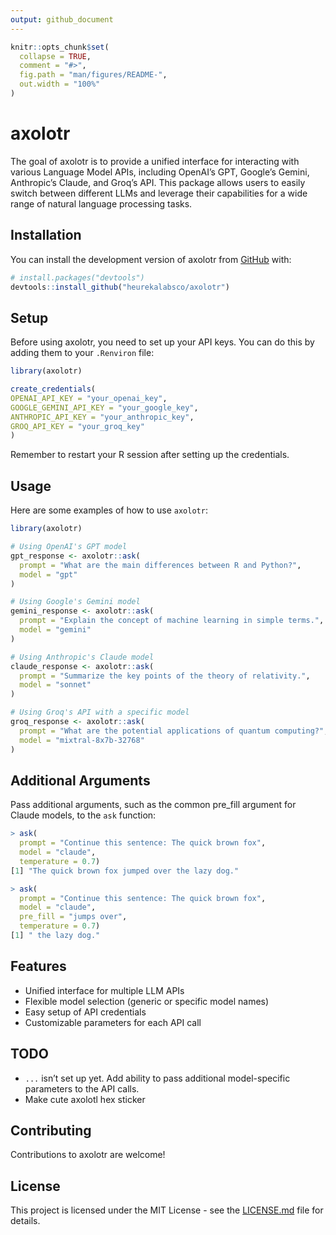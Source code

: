 ```yaml
---
output: github_document
---
```


<!-- README.md is generated from README.Rmd. Please edit that file -->

```r
knitr::opts_chunk$set(
  collapse = TRUE,
  comment = "#>",
  fig.path = "man/figures/README-",
  out.width = "100%"
)
```

# axolotr

<!-- badges: start -->
<!-- badges: end -->

The goal of axolotr is to provide a unified interface for interacting with various Language Model APIs, including OpenAI's GPT, Google's Gemini, Anthropic's Claude, and Groq's API. This package allows users to easily switch between different LLMs and leverage their capabilities for a wide range of natural language processing tasks.

## Installation

You can install the development version of axolotr from [GitHub](https://github.com/) with:

``` r
# install.packages("devtools")
devtools::install_github("heurekalabsco/axolotr")
```

## Setup

Before using axolotr, you need to set up your API keys. You can do this by adding them to your `.Renviron` file:

```r
library(axolotr)

create_credentials(
OPENAI_API_KEY = "your_openai_key",
GOOGLE_GEMINI_API_KEY = "your_google_key",
ANTHROPIC_API_KEY = "your_anthropic_key",
GROQ_API_KEY = "your_groq_key"
)
```

Remember to restart your R session after setting up the credentials.

## Usage

Here are some examples of how to use `axolotr`:

```r
library(axolotr)

# Using OpenAI's GPT model
gpt_response <- axolotr::ask(
  prompt = "What are the main differences between R and Python?",
  model = "gpt"
)

# Using Google's Gemini model
gemini_response <- axolotr::ask(
  prompt = "Explain the concept of machine learning in simple terms.",
  model = "gemini"
)

# Using Anthropic's Claude model
claude_response <- axolotr::ask(
  prompt = "Summarize the key points of the theory of relativity.",
  model = "sonnet"
)

# Using Groq's API with a specific model
groq_response <- axolotr::ask(
  prompt = "What are the potential applications of quantum computing?",
  model = "mixtral-8x7b-32768"
)
```

## Additional Arguments
Pass additional arguments, such as the common pre_fill argument for Claude models, to the `ask` function:
```r
> ask(
  prompt = "Continue this sentence: The quick brown fox",
  model = "claude",
  temperature = 0.7)
[1] "The quick brown fox jumped over the lazy dog."

> ask(
  prompt = "Continue this sentence: The quick brown fox",
  model = "claude",
  pre_fill = "jumps over",
  temperature = 0.7)
[1] " the lazy dog."
```

## Features

- Unified interface for multiple LLM APIs
- Flexible model selection (generic or specific model names)
- Easy setup of API credentials
- Customizable parameters for each API call

## TODO

- `...` isn't set up yet. Add ability to pass additional model-specific parameters to the API calls.
- Make cute axolotl hex sticker

## Contributing

Contributions to axolotr are welcome!

## License

This project is licensed under the MIT License - see the [LICENSE.md](LICENSE.md) file for details.
